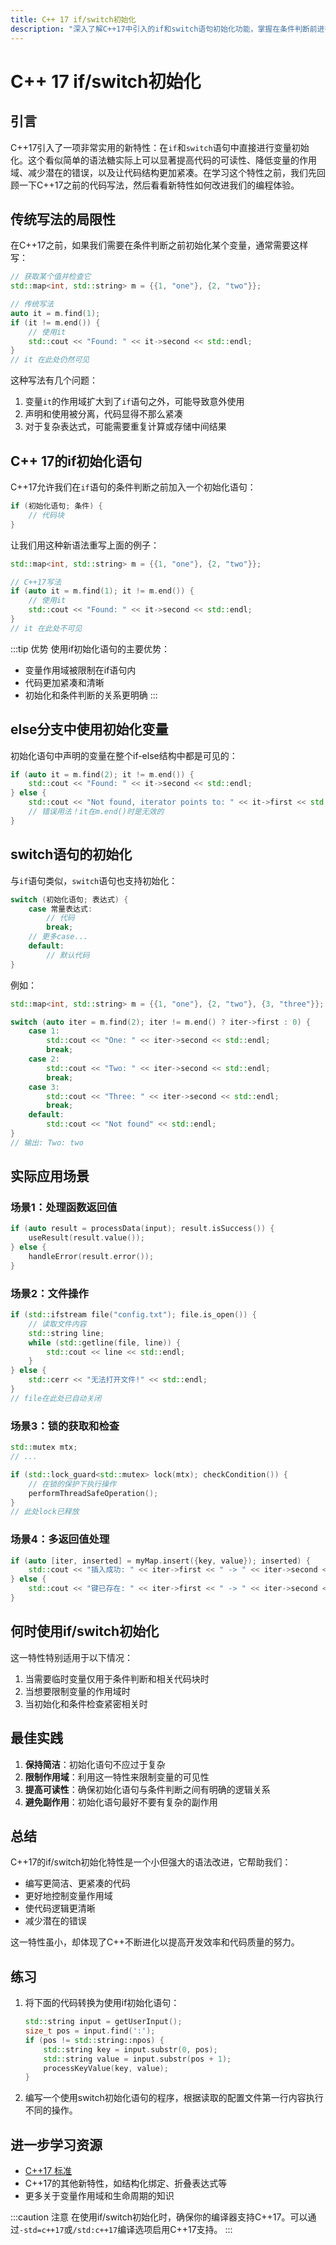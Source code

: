 ```yaml
---
title: C++ 17 if/switch初始化
description: "深入了解C++17中引入的if和switch语句初始化功能，掌握在条件判断前进行变量初始化的新方法，简化代码并提高可读性。"
---
```


# C++ 17 if/switch初始化

## 引言

C++17引入了一项非常实用的新特性：在`if`和`switch`语句中直接进行变量初始化。这个看似简单的语法糖实际上可以显著提高代码的可读性、降低变量的作用域、减少潜在的错误，以及让代码结构更加紧凑。在学习这个特性之前，我们先回顾一下C++17之前的代码写法，然后看看新特性如何改进我们的编程体验。

## 传统写法的局限性

在C++17之前，如果我们需要在条件判断之前初始化某个变量，通常需要这样写：

```cpp
// 获取某个值并检查它
std::map<int, std::string> m = {{1, "one"}, {2, "two"}};

// 传统写法
auto it = m.find(1);
if (it != m.end()) {
    // 使用it
    std::cout << "Found: " << it->second << std::endl;
}
// it 在此处仍然可见
```

这种写法有几个问题：

1. 变量`it`的作用域扩大到了`if`语句之外，可能导致意外使用
2. 声明和使用被分离，代码显得不那么紧凑
3. 对于复杂表达式，可能需要重复计算或存储中间结果

## C++ 17的if初始化语句

C++17允许我们在`if`语句的条件判断之前加入一个初始化语句：

```cpp
if (初始化语句; 条件) {
    // 代码块
}
```

让我们用这种新语法重写上面的例子：

```cpp
std::map<int, std::string> m = {{1, "one"}, {2, "two"}};

// C++17写法
if (auto it = m.find(1); it != m.end()) {
    // 使用it
    std::cout << "Found: " << it->second << std::endl;
}
// it 在此处不可见
```

:::tip 优势
使用if初始化语句的主要优势：

- 变量作用域被限制在if语句内
- 代码更加紧凑和清晰
- 初始化和条件判断的关系更明确
:::

## else分支中使用初始化变量

初始化语句中声明的变量在整个if-else结构中都是可见的：

```cpp
if (auto it = m.find(2); it != m.end()) {
    std::cout << "Found: " << it->second << std::endl;
} else {
    std::cout << "Not found, iterator points to: " << it->first << std::endl;
    // 错误用法！it在m.end()时是无效的
}
```

## switch语句的初始化

与`if`语句类似，`switch`语句也支持初始化：

```cpp
switch (初始化语句; 表达式) {
    case 常量表达式:
        // 代码
        break;
    // 更多case...
    default:
        // 默认代码
}
```

例如：

```cpp
std::map<int, std::string> m = {{1, "one"}, {2, "two"}, {3, "three"}};

switch (auto iter = m.find(2); iter != m.end() ? iter->first : 0) {
    case 1:
        std::cout << "One: " << iter->second << std::endl;
        break;
    case 2:
        std::cout << "Two: " << iter->second << std::endl;
        break;
    case 3:
        std::cout << "Three: " << iter->second << std::endl;
        break;
    default:
        std::cout << "Not found" << std::endl;
}
// 输出: Two: two
```

## 实际应用场景

### 场景1：处理函数返回值

```cpp
if (auto result = processData(input); result.isSuccess()) {
    useResult(result.value());
} else {
    handleError(result.error());
}
```

### 场景2：文件操作

```cpp
if (std::ifstream file("config.txt"); file.is_open()) {
    // 读取文件内容
    std::string line;
    while (std::getline(file, line)) {
        std::cout << line << std::endl;
    }
} else {
    std::cerr << "无法打开文件!" << std::endl;
}
// file在此处已自动关闭
```

### 场景3：锁的获取和检查

```cpp
std::mutex mtx;
// ...

if (std::lock_guard<std::mutex> lock(mtx); checkCondition()) {
    // 在锁的保护下执行操作
    performThreadSafeOperation();
}
// 此处lock已释放
```

### 场景4：多返回值处理

```cpp
if (auto [iter, inserted] = myMap.insert({key, value}); inserted) {
    std::cout << "插入成功: " << iter->first << " -> " << iter->second << std::endl;
} else {
    std::cout << "键已存在: " << iter->first << " -> " << iter->second << std::endl;
}
```

## 何时使用if/switch初始化

这一特性特别适用于以下情况：

1. 当需要临时变量仅用于条件判断和相关代码块时
2. 当想要限制变量的作用域时
3. 当初始化和条件检查紧密相关时

## 最佳实践

1. **保持简洁**：初始化语句不应过于复杂
2. **限制作用域**：利用这一特性来限制变量的可见性
3. **提高可读性**：确保初始化语句与条件判断之间有明确的逻辑关系
4. **避免副作用**：初始化语句最好不要有复杂的副作用

## 总结

C++17的if/switch初始化特性是一个小但强大的语法改进，它帮助我们：

- 编写更简洁、更紧凑的代码
- 更好地控制变量作用域
- 使代码逻辑更清晰
- 减少潜在的错误

这一特性虽小，却体现了C++不断进化以提高开发效率和代码质量的努力。

## 练习

1. 将下面的代码转换为使用if初始化语句：
   ```cpp
   std::string input = getUserInput();
   size_t pos = input.find(':');
   if (pos != std::string::npos) {
       std::string key = input.substr(0, pos);
       std::string value = input.substr(pos + 1);
       processKeyValue(key, value);
   }
   ```

2. 编写一个使用switch初始化语句的程序，根据读取的配置文件第一行内容执行不同的操作。

## 进一步学习资源

- [C++17 标准](https://isocpp.org/)
- C++17的其他新特性，如结构化绑定、折叠表达式等
- 更多关于变量作用域和生命周期的知识

:::caution 注意
在使用if/switch初始化时，确保你的编译器支持C++17。可以通过`-std=c++17`或`/std:c++17`编译选项启用C++17支持。
:::